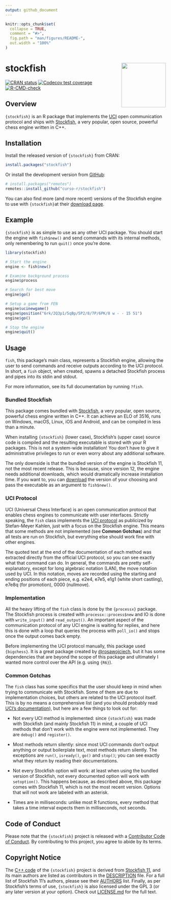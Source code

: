 ```yaml
---
output: github_document
---
```


<!-- README.md is generated from README.Rmd. Please edit that file -->

```r
knitr::opts_chunk$set(
  collapse = TRUE,
  comment = "#>",
  fig.path = "man/figures/README-",
  out.width = "100%"
)
```

# stockfish <a href='https://curso-r.com/'><img src='man/figures/logo.png' align="right" height="139" /></a>

<!-- badges: start -->
[![CRAN status](https://www.r-pkg.org/badges/version/stockfish)](https://CRAN.R-project.org/package=stockfish)
[![Codecov test coverage](https://codecov.io/gh/curso-r/stockfish/branch/master/graph/badge.svg)](https://codecov.io/gh/curso-r/stockfish?branch=master)
[![R-CMD-check](https://github.com/curso-r/stockfish/workflows/R-CMD-check/badge.svg)](https://github.com/curso-r/stockfish/actions)
<!-- badges: end -->

## Overview

`{stockfish}` is an R package that implements the
[UCI](http://wbec-ridderkerk.nl/html/UCIProtocol.html) open communication
protocol and ships with
[Stockfish](https://github.com/official-stockfish/Stockfish), a very popular,
open source, powerful chess engine written in C++.

## Installation

Install the released version of `{stockfish}` from CRAN:

``` r
install.packages("stockfish")
```

Or install the development version from
[GitHub](https://github.com/curso-r/stockfish):

``` r
# install.packages("remotes")
remotes::install_github("curso-r/stockfish")
```

You can also find more (and more recent) versions of the Stockfish engine to use
with `{stockfish}`at their [download page](https://stockfishchess.org/download/).

## Example

`{stockfish}` is as simple to use as any other UCI package. You should start the
engine with `fish$new()` and send commands with its internal methods, only
remembering to run `quit()` once you're done.

```r
library(stockfish)

# Start the engine
engine <- fish$new()

# Examine background process
engine$process

# Search for best move
engine$go()

# Setup a game from FEN
engine$ucinewgame()
engine$position("6rk/2Q3p1/5qBp/5P2/8/7P/6PK/8 w - - 15 51")
engine$go()

# Stop the engine
engine$quit()
```

## Usage

`fish`, this package's main class, represents a Stockfish engine, allowing the
user to send commands and receive outputs according to the UCI protocol. In
short, a `fish` object, when created, spawns a detached Stockfish process and
pipes into its stdin and stdout.

For more information, see its full documentation by running `?fish`.

### Bundled Stockfish

This package comes bundled with
[Stockfish](https://github.com/official-stockfish/Stockfish), a very popular,
open source, powerful chess engine written in C++. It can achieve an ELO of
3516, runs on Windows, macOS, Linux, iOS and Android, and can be compiled in
less than a minute.

When installing `{stockfish}` (lower case), Stockfish's (upper case) source
code is compiled and the resulting executable is stored with your R packages.
This is not a system-wide installation! You don't have to give it
administrative privileges to run or even worry about any additional software.

The only downside is that the bundled version of the engine is Stockfish 11,
not the most recent release. This is because, since version 12, the engine needs
additional downloads, which would dramatically increase installation time. If
you want to, you can [download](https://stockfishchess.org/download/) the
version of your choosing and pass the executable as an argument to `fish$new()`.

### UCI Protocol

UCI (Universal Chess Interface) is an open communication protocol that
enables chess engines to communicate with user interfaces. Strictly speaking,
the `fish` class implements the
[UCI protocol](http://wbec-ridderkerk.nl/html/UCIProtocol.html) as
publicized by Stefan-Meyer Kahlen, just with a focus on the Stockfish engine.
This means that some methods are not implemented (see **Common Gotchas**) and
that all tests are run on Stockfish, but everything else should work fine
with other engines.

The quoted text at the end of the documentation of each method was extracted
directly from the official UCI protocol, so you can see exactly what that
command can do. In general, the commands are pretty self-explanatory, except
for long algebraic notation (LAN), the move notation used by UCI. In this
notation, moves are recorded using the starting and ending positions of each
piece, e.g. e2e4, e7e5, e1g1 (white short castling), e7e8q (for promotion),
0000 (nullmove).

### Implementation

All the heavy lifting of the `fish` class is done by the `{processx}` package.
The Stockfish process is created with `processx::process$new` and IO is done
with `write_input()` and `read_output()`. An important aspect of the
communication protocol of any UCI engine is waiting for replies, and here this
is done with a loop that queries the process with `poll_io()` and stops once the
output comes back empty.

Before implementing the UCI protocol manually, this package used
`{bigchess}`. It is a great package created by
[\@rosawojciech](https://github.com/rosawojciech), but it has some
dependencies that are beyond the scope of this package and ultimately I
wanted more control over the API (e.g. using `{R6}`).

### Common Gotchas

The `fish` class has some specifics that the user should keep in mind when
trying to communicate with Stockfish. Some of them are due to implementation
choices, but others are related to the UCI protocol itself. This is by no
means a comprehensive list (and you should probably read
[UCI's documentation](http://wbec-ridderkerk.nl/html/UCIProtocol.html)), but
here are a few things to look out for:

- Not every UCI method is implemented: since `{stockfish}` was made with
Stockfish (and mainly Stockfish 11) in mind, a couple of UCI methods that
don't work with the engine were not implemented. They are `debug()` and
`register()`.

* Most methods return silently: since most UCI commands don't output anything
or output boilerplate text, most methods return silently. The
exceptions are `run()`, `isready()`, `go()` and `stop()`; you can see exactly
what they return by reading their documentations.

* Not every Stockfish option will work: at least when using the bundled
version of Stockfish, not every documented option will work with `setoption()`.
This happens because, as described above, this package comes with Stockfish
11, which is not the most recent version. Options that will not work are
labeled with an asterisk.

* Times are in milliseconds: unlike most R functions, every method that takes
a time interval expects them in milliseconds, not seconds.

## Code of Conduct

Please note that the `{stockfish}` project is released with a
[Contributor Code of Conduct](https://contributor-covenant.org/version/2/0/CODE_OF_CONDUCT.html).
By contributing to this project, you agree to abide by its terms.

## Copyright Notice

The [C++ code](https://github.com/curso-r/stockfish/tree/master/src) of the
`{stockfish}` project is derived from
[Stockfish 11](https://github.com/official-stockfish/Stockfish/tree/c3483fa9a7d7c0ffa9fcc32b467ca844cfb63790),
and its main authors are listed as contributors in the
[DESCRIPTION](https://github.com/curso-r/stockfish/blob/master/DESCRIPTION)
file. For a full list of Stockfish 11's authors, please see their
[AUTHORS](https://github.com/official-stockfish/Stockfish/blob/c3483fa9a7d7c0ffa9fcc32b467ca844cfb63790/AUTHORS)
list. Finally, as per Stockfish's terms of use, `{stockfish}` is also licensed
under the GPL 3 (or any later version at your option). Check out
[LICENSE.md](https://github.com/curso-r/stockfish/blob/master/LICENSE.md) for
the full text.
